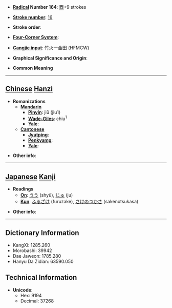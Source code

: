 * '''[[Wiktionary:Chinese radical index| Radical]] Number 164''': [[Wiktionary:Chinese radical index 酉|酉]]+9 strokes

* '''[[Wiktionary:Chinese total strokes index|Stroke number]]''': [[Wiktionary:Chinese total strokes index 16|16]]

* '''Stroke order''': 

* '''[[Wiktionary:Chinese four corner index|Four-Corner System]]''': 

* '''[[Wiktionary:Chinese Cangjie index|Cangjie input]]''': 竹火一金田 (HFMCW)

* '''Graphical Significance and Origin''': 

* '''Common Meaning'''

----

== [[Chinese]] [[Hanzi]] ==

* '''Romanizations'''
** '''[[Mandarin]]'''
*** '''[[Pinyin]]''': jiū (jiu1)
*** '''[[Wade-Giles]]''': chiu<sup>1</sup>
*** '''[[Yale]]''': 
** '''[[Cantonese]]'''
*** '''[[Jyutping]]''':
*** '''[[Penkyamp]]''': 
*** '''[[Yale]]''': 

* '''Other info''': 

----

== [[Japanese]] [[Kanji]] ==

* '''Readings'''
** '''[[On]]''': [[うう]] (shyū), [[じゅ]] (ju)
** '''[[Kun]]''': [[ふるざけ]] (furuzake), [[さけのつかさ]] (sakenotsukasa)

* '''Other info''':  

----

== Dictionary Information ==

* KangXi: 1285.260
* Morobashi: 39942
* Dae Jaweon: 1785.280
* Hanyu Da Zidian: 63590.050

== Technical Information ==

* '''Unicode''':
** Hex: 9194
** Decimal: 37268